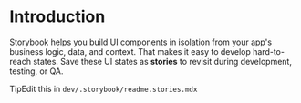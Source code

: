 
<Meta title="Introduction" />


# Introduction

Storybook helps you build UI components in isolation from your app's business logic, data, and context.
That makes it easy to develop hard-to-reach states. Save these UI states as **stories** to revisit during development, testing, or QA.

<div class="tip-wrapper">
  <span class="tip">Tip</span>Edit this in <code>dev/.storybook/readme.stories.mdx</code>
</div>

<style>{`
  .tip {
    display: inline-block;
    font-size: 11px;
    line-height: 12px;
    font-weight: 700;
    background: #ac2430;
    color: #ffffff;
    padding: 4px 8px;
    margin-right: 10px;
    vertical-align: top;
  }

  .tip-wrapper {
    font-size: 13px;
    line-height: 20px;
  }
`}</style>
